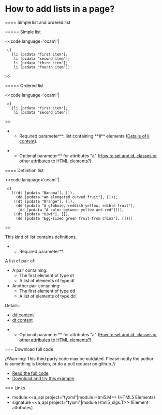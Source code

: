 =How to add lists in a page?=

==== Simple list and ordered list

===== Simple list

<<code language='ocaml'|
  ul
    [li [pcdata "first item"];
     li [pcdata "second item"];
     li [pcdata "third item"];
     li [pcdata "fourth item"]]
>>


===== Ordered list

<<code language='ocaml'|
  ol
    [li [pcdata "first item"];
     li [pcdata "second item"]]
>>

**Required parameter**: list containing **li** elements ([[wiki(72):tyxml/api/Html5_types#TYPEli_attrib|Details of li content]]).

**Optional parameter** for attributes "a" ([[wiki:manual/how-to-set-and-id-classes-or-other-attributes-to-html-elements|How to set and id, classes or other attributes to HTML elements?]]).

==== Definition list

<<code language='ocaml'|
  dl
    [((dt [pcdata "Banana"], []),
      (dd [pcdata "An elongated curved fruit"], []));
     ((dt [pcdata "Orange"], []),
      (dd [pcdata "A globose, reddish-yellow, edible fruit"],
       [dd [pcdata "A color between yellow and red"]]));
     ((dt [pcdata "Kiwi"], []),
      (dd [pcdata "Egg-sized green fruit from China"], []))]
>>

This kind of list contains definitions.

**Required parameter**:
A list of pair of:
* A pair containing:
** The first element of type dt
** A list of elements of type dt
* Another pair containing:
** The first element of type dd
** A list of elements of type dd

Details:
* [[wiki(72):tyxml/api/Html5_types#TYPEphrasing|dd content]]
* [[wiki(72):tyxml/api/Html5_types#TYPEflow5|dt content]]

**Optional parameter** for attributes "a" ([[wiki:manual/how-to-set-and-id-classes-or-other-attributes-to-html-elements|How to set and id, classes or other attributes to HTML elements?]]).

=== Download full code

//Warning: This third party code may be outdated. Please notify the author is something is broken, or do a pull request on github.//

* [[https://github.com/db0company/Ocsigen-Quick-Howto/blob/master/elements/example.eliom|Read the full code]]
* [[https://github.com/db0company/Ocsigen-Quick-Howto|Download and try this example]]

=== Links

* module <<a_api project="tyxml"|module Html5.M>> (HTML5 Elements)
* signature <<a_api project="tyxml"|module Html5_sigs.T>> (Element attributes)
